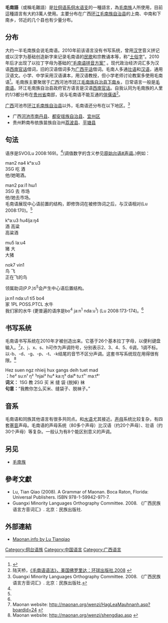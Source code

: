 {{Infobox Language
|name=毛南語
|familycolor=台-卡岱語系
|states=[[中国|中国]]
|region=[[广西|广西]]
|speakers=2万
|fam1=[[壮侗语系|壮侗语系]]
|fam2=[[侗台语族|侗台语族]]
|fam3=[[侗水语支|侗水语支]]
|iso3=mmd}}

'''毛南語'''（或稱毛難語）是[[壮侗语系|壮侗语系]][[侗水语支|侗水语支]]的一種語言，為[[毛南族|毛南族]]人所使用，目前這種語言有大約3萬人使用。主要分布在广西[[环江毛南族自治县|环江毛南族自治县]]的上南、中南和下南乡，邻近的几个县也有少量分布。

==分布==
大约一半毛南族会说毛南语。2010年前该语言没有书写系统，曾用[[汉字|汉字]]音义拼记或以汉字为基础创造新字来记录毛南语的[[民歌|民歌]]和宗教诵本等，称“[[土俗字|土俗字]]”。2010年后才出现了以拉丁字母为基础的[http://maonan.org/wenzi “毛南语拼音方案”] {{Wayback|url=http://maonan.org/wenzi |date=20160327034412 }}。现代政治经济词汇多为汉语[[西南官话|西南官话]]借词，旧的汉语借词多为[[广西平话|广西平话]]借词。毛南人多通[[壮语|壮语]]和[[汉语|汉语]]，通用汉语文。小学、中学采用汉语课本，用汉语教授，但小学老师讨论教案多使用毛南语<ref>{{cite|url=http://maonan.org/language_cn.asp|title=毛南网|accessdate=2013-02-02|archive-date=2015-02-12|archive-url=https://web.archive.org/web/20150212192640/http://maonan.org/language_cn.asp|dead-url=no}}</ref>。毛南族主要聚居于[[广西|广西]]河池市[[环江毛南族自治县|环江毛南族自治县]][[下南乡|下南乡]]，日常语言一般是[[毛南语|毛南语]]。环江毛南族自治县政府官方语言是汉语[[西南官话|西南官话]]。自我认同为毛南族的人里约1/3都分布在[[贵州省|贵州省]]南部，说与毛南语不能互通的[[佯僙语|佯僙语]]<ref>陆天桥，[http://maonan.org/book_cn.asp 《毛南语语法》，美国佛罗里达：环球出版社.2008] {{Wayback|url=http://maonan.org/book_cn.asp |date=20160304141847 }}</ref>。

[[广西|广西]]河池市[[环江毛南族自治县|环江毛南族自治县]]以外，毛南语还分布在以下地区。<ref name="gx">Guangxi Minority Languages Orthography Committee. 2008. 《广西民族语言方音词汇》. 北京：民族出版社.</ref>

*广西[[河池市|河池市]][[南丹县|南丹县]]、[[都安瑶族自治县|都安瑶族自治县]]、[[宜州区|宜州区]]
*贵州黔南布依族苗族自治州[[荔波县|荔波县]]、[[平塘县|平塘县]]

==句法==
语序是SVO(Lu 2008:169)。<ref name="Lu" />(调值数字的含义参见[[原始台语#声调|原始台语#声调]]。)例如：


man2 na4 kʰaːu3<br>
3SG 吃 酒<br>
他/她喝酒。


man2 paːi1 hɯ1<br>
3SG 去 市场<br>
他/她去市场。<br>

毛南语展现中心语前置的结构，即修饰词在被修饰词之后，与汉语相对(Lu 2008:170)。<ref name="Lu" />


kʰaːu3 ɦu4ljaːŋ4<br>
酒 高粱<br>
高粱酒

mu5 laːu4<br>
猪 大<br>
大猪


nok7 vin1<br>
鸟 飞<br>
正在飞的鸟

领属助词(P.P.)ti<sup>5</sup>会产生中心语后置结构。


jaːn1 ndaːu1 ti5 bo4<br>
家 1PL POSS.PTCL 水牛<br>
我们家的水牛
(更普遍的语序是bo<sup>4</sup> jaːn<sup>1</sup> ndaːu<sup>1</sup>) (Lu 2008:173-174)。<ref name="Lu" />

==书写系统==
毛南语书写系统在2010年才被创造出来。它基于26个基本拉丁字母，以便利键盘输入。<ref>Maonan website: http://maonan.org/wenzi/HagLeaMauhnanh.asp?boardid=24 {{Wayback|url=http://maonan.org/wenzi/HagLeaMauhnanh.asp?boardid=24 |date=20210625000006 }}</ref>z、j、x、s、h可作为声调符号，分别表示2、3、4、5、6调，1调不标。以-b、-d、-g、-p、-t、-k结尾的音节不区分声调。这套书写系统现在用得很有限。<ref>Maonan website: http://maonan.org/wenzi/shengdiao.asp {{Wayback|url=http://maonan.org/wenzi/shengdiao.asp |date=20210625000006 }}</ref>


Hez suen ngz nhieij hux gangs deih tuet mad<br>
'''{{abbr|IPA|国际音标}}：'''ɦe² suːn¹ ŋ² ˀnjai³ ɦu⁴ kaːŋ⁵ dai⁶ tuːt⁷' maːt⁸'<br>
'''词义：''' 1SG 教 2SG 买 米 缝 袋 {脱掉} 袜<br>
'''句意：'''“我教你怎么买米、缝袋子、脱袜子。”

==音系==
毛南语和同族其他语言有很多共同点。和[[水语|水语]]尤其接近。[[声母|声母]]系统比较复杂，有四套[[塞音|塞音]]声母。毛南语的声母系统（80多个声母）比汉语（约20个声母）、壮语（约30个声母）等复杂。一般认为有8个能区别意义的声调。

==另见==
*[[毛南族|毛南族]]

==參考文獻==
{{refbegin}}
*Lu, Tian Qiao (2008). A Grammar of Maonan. Boca Raton, Florida: Universal Publishers. ISBN 978-1-59942-971-7.
*Guangxi Minority Languages Orthography Committee. 2008. 《广西民族语言方音词汇》. 北京：民族出版社.
{{refend}}
{{reflist}}

==外部連結==
* [https://web.archive.org/web/20110603171625/http://maonan.info/ Maonan.info by Lu Tianqiao]

{{Tai-Kadai languages}}
{{中國語言}}

[[Category:侗台语族|Category:侗台语族]]
[[Category:中国语言|Category:中国语言]]
[[Category:广西语言|Category:广西语言]]